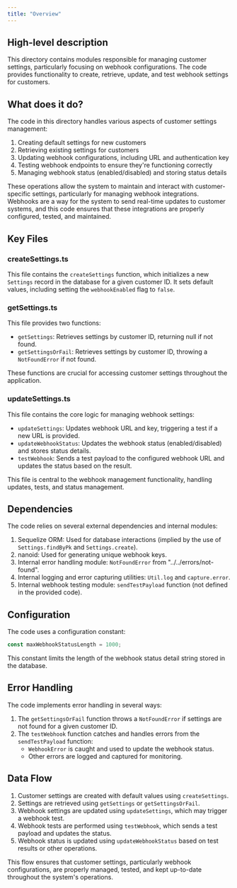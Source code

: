 ```yaml
---
title: "Overview"
---
```


## High-level description
This directory contains modules responsible for managing customer settings, particularly focusing on webhook configurations. The code provides functionality to create, retrieve, update, and test webhook settings for customers.

## What does it do?
The code in this directory handles various aspects of customer settings management:

1. Creating default settings for new customers
2. Retrieving existing settings for customers
3. Updating webhook configurations, including URL and authentication key
4. Testing webhook endpoints to ensure they're functioning correctly
5. Managing webhook status (enabled/disabled) and storing status details

These operations allow the system to maintain and interact with customer-specific settings, particularly for managing webhook integrations. Webhooks are a way for the system to send real-time updates to customer systems, and this code ensures that these integrations are properly configured, tested, and maintained.

## Key Files

### createSettings.ts
This file contains the `createSettings` function, which initializes a new `Settings` record in the database for a given customer ID. It sets default values, including setting the `webhookEnabled` flag to `false`.

### getSettings.ts
This file provides two functions:
- `getSettings`: Retrieves settings by customer ID, returning null if not found.
- `getSettingsOrFail`: Retrieves settings by customer ID, throwing a `NotFoundError` if not found.

These functions are crucial for accessing customer settings throughout the application.

### updateSettings.ts
This file contains the core logic for managing webhook settings:
- `updateSettings`: Updates webhook URL and key, triggering a test if a new URL is provided.
- `updateWebhookStatus`: Updates the webhook status (enabled/disabled) and stores status details.
- `testWebhook`: Sends a test payload to the configured webhook URL and updates the status based on the result.

This file is central to the webhook management functionality, handling updates, tests, and status management.

## Dependencies
The code relies on several external dependencies and internal modules:

1. Sequelize ORM: Used for database interactions (implied by the use of `Settings.findByPk` and `Settings.create`).
2. nanoid: Used for generating unique webhook keys.
3. Internal error handling module: `NotFoundError` from "../../errors/not-found".
4. Internal logging and error capturing utilities: `Util.log` and `capture.error`.
5. Internal webhook testing module: `sendTestPayload` function (not defined in the provided code).

## Configuration
The code uses a configuration constant:

```typescript
const maxWebhookStatusLength = 1000;
```

This constant limits the length of the webhook status detail string stored in the database.

## Error Handling
The code implements error handling in several ways:

1. The `getSettingsOrFail` function throws a `NotFoundError` if settings are not found for a given customer ID.
2. The `testWebhook` function catches and handles errors from the `sendTestPayload` function:
   - `WebhookError` is caught and used to update the webhook status.
   - Other errors are logged and captured for monitoring.

## Data Flow
1. Customer settings are created with default values using `createSettings`.
2. Settings are retrieved using `getSettings` or `getSettingsOrFail`.
3. Webhook settings are updated using `updateSettings`, which may trigger a webhook test.
4. Webhook tests are performed using `testWebhook`, which sends a test payload and updates the status.
5. Webhook status is updated using `updateWebhookStatus` based on test results or other operations.

This flow ensures that customer settings, particularly webhook configurations, are properly managed, tested, and kept up-to-date throughout the system's operations.